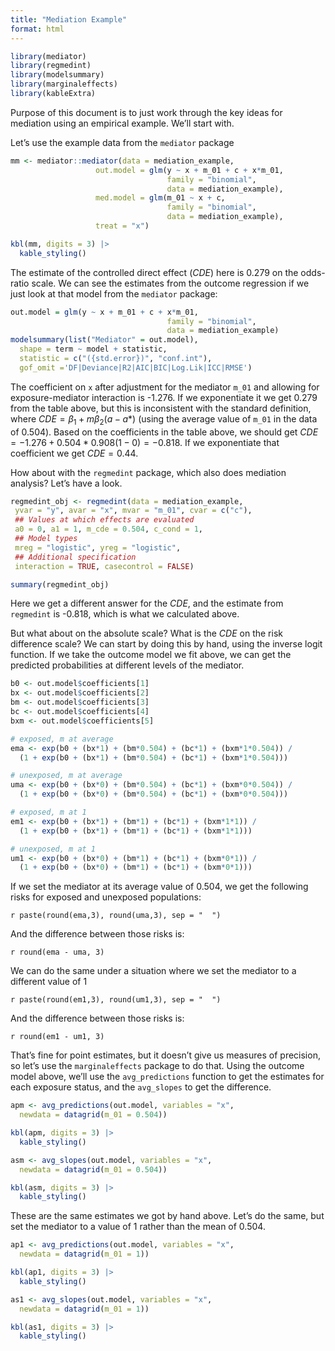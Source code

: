 ```yaml
---
title: "Mediation Example"
format: html
---
```

```r
library(mediator)
library(regmedint)
library(modelsummary)
library(marginaleffects)
library(kableExtra)
```

Purpose of this document is to just work through the key ideas for mediation using an empirical example. We'll start with. 

Let's use the example data from the `mediator` package

```r
mm <- mediator::mediator(data = mediation_example,
                   out.model = glm(y ~ x + m_01 + c + x*m_01,
                                   family = "binomial",
                                   data = mediation_example),
                   med.model = glm(m_01 ~ x + c, 
                                   family = "binomial",
                                   data = mediation_example),
                   treat = "x")

kbl(mm, digits = 3) |>
  kable_styling()
```

The estimate of the controlled direct effect ($CDE$) here is 0.279 on the odds-ratio scale. We can see the estimates from the outcome regression if we just look at that model from the `mediator` package:

```r
out.model = glm(y ~ x + m_01 + c + x*m_01,
                                   family = "binomial",
                                   data = mediation_example)
modelsummary(list("Mediator" = out.model),
  shape = term ~ model + statistic, 
  statistic = c("({std.error})", "conf.int"),
  gof_omit ='DF|Deviance|R2|AIC|BIC|Log.Lik|ICC|RMSE')
```
The coefficient on `x` after adjustment for the mediator `m_01` and allowing for exposure-mediator interaction is -1.276. If we exponentiate it we get 0.279 from the table above, but this is inconsistent with the standard definition, where $CDE = \beta_{1} + m\beta_{2}(a - a*)$ (using the average value of `m_01` in the data of 0.504). Based on the coefficients in the table above, we should get $CDE = -1.276 + 0.504*0.908(1 - 0) = -0.818$. If we exponentiate that coefficient we get $CDE = 0.44$.

How about with the `regmedint` package, which also does mediation analysis? Let's have a look. 

```r
regmedint_obj <- regmedint(data = mediation_example,
 yvar = "y", avar = "x", mvar = "m_01", cvar = c("c"),
 ## Values at which effects are evaluated
 a0 = 0, a1 = 1, m_cde = 0.504, c_cond = 1,
 ## Model types
 mreg = "logistic", yreg = "logistic",
 ## Additional specification
 interaction = TRUE, casecontrol = FALSE)

summary(regmedint_obj)
```

Here we get a different answer for the $CDE$, and the estimate from `regmedint` is -0.818, which is what we calculated above. 

But what about on the absolute scale? What is the $CDE$ on the risk difference scale? We can start by doing this by hand, using the inverse logit function. If we take the outcome model we fit above, we can get the predicted probabilities at different levels of the mediator. 

```r
b0 <- out.model$coefficients[1]
bx <- out.model$coefficients[2]
bm <- out.model$coefficients[3]
bc <- out.model$coefficients[4]
bxm <- out.model$coefficients[5]

# exposed, m at average
ema <- exp(b0 + (bx*1) + (bm*0.504) + (bc*1) + (bxm*1*0.504)) / 
  (1 + exp(b0 + (bx*1) + (bm*0.504) + (bc*1) + (bxm*1*0.504)))

# unexposed, m at average
uma <- exp(b0 + (bx*0) + (bm*0.504) + (bc*1) + (bxm*0*0.504)) / 
  (1 + exp(b0 + (bx*0) + (bm*0.504) + (bc*1) + (bxm*0*0.504)))

# exposed, m at 1
em1 <- exp(b0 + (bx*1) + (bm*1) + (bc*1) + (bxm*1*1)) / 
  (1 + exp(b0 + (bx*1) + (bm*1) + (bc*1) + (bxm*1*1)))

# unexposed, m at 1
um1 <- exp(b0 + (bx*0) + (bm*1) + (bc*1) + (bxm*0*1)) / 
  (1 + exp(b0 + (bx*0) + (bm*1) + (bc*1) + (bxm*0*1)))

```

If we set the mediator at its average value of 0.504, we get the following risks for exposed and unexposed populations:

`r paste(round(ema,3), round(uma,3), sep = "  ")`

And the difference between those risks is:

`r round(ema - uma, 3)`

We can do the same under a situation where we set the mediator to a different value of 1

`r paste(round(em1,3), round(um1,3), sep = "  ")`

And the difference between those risks is:

`r round(em1 - um1, 3)`

That's fine for point estimates, but it doesn't give us measures of precision, so let's use the `marginaleffects` package to do that. Using the outcome model above, we'll use the `avg_predictions` function to get the estimates for each exposure status, and the `avg_slopes` to get the difference.

```r
apm <- avg_predictions(out.model, variables = "x", 
  newdata = datagrid(m_01 = 0.504))

kbl(apm, digits = 3) |>
  kable_styling()

asm <- avg_slopes(out.model, variables = "x",
  newdata = datagrid(m_01 = 0.504))

kbl(asm, digits = 3) |>
  kable_styling()

```

These are the same estimates we got by hand above. Let's do the same, but set the mediator to a value of 1 rather than the mean of 0.504.


```r
ap1 <- avg_predictions(out.model, variables = "x", 
  newdata = datagrid(m_01 = 1))

kbl(ap1, digits = 3) |>
  kable_styling()

as1 <- avg_slopes(out.model, variables = "x",
  newdata = datagrid(m_01 = 1))

kbl(as1, digits = 3) |>
  kable_styling()

```

